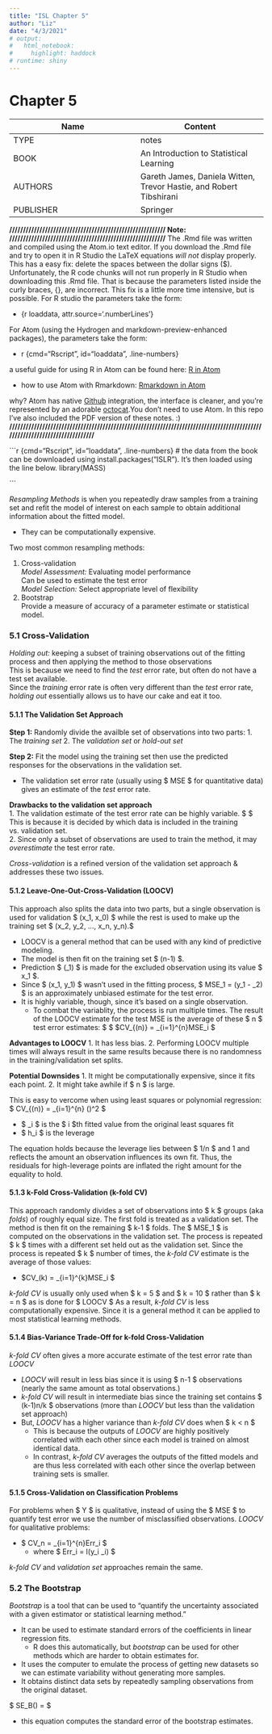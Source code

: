 ```yaml
---
title: "ISL Chapter 5"
author: "Liz"
date: "4/3/2021"
# output:
#   html_notebook:
#     highlight: haddock
# runtime: shiny
---
```


# Chapter 5
Name | Content
------------- | -------------
TYPE | notes
BOOK | An Introduction to Statistical Learning
AUTHORS | Gareth James, Daniela Witten, Trevor Hastie, and Robert Tibshirani
PUBLISHER | Springer

**///////////////////////////////////////////////////////// Note: /////////////////////////////////////////////////////////**
The .Rmd file was written and compiled using the Atom.io text editor. If you download the .Rmd file and try to open it in R Studio the LaTeX equations *will not* display properly. This has a easy fix: delete the spaces between the dollar signs ($).\
Unfortunately, the R code chunks will not run properly in R Studio when downloading this .Rmd file. That is because the parameters listed inside the curly braces, {}, are incorrect. This fix is a little more time intensive, but is possible. For R studio the parameters take the form:

+ {r loaddata, attr.source='.numberLines'}

For Atom (using the Hydrogen and markdown-preview-enhanced packages), the parameters take the form:

+ r {cmd="Rscript", id="loaddata", .line-numbers}

a useful guide for using R in Atom can be found here: [R in Atom](https://jstaf.github.io/2018/03/25/atom-ide.html)

+ how to use Atom with Rmarkdown: [Rmarkdown in Atom](https://shd101wyy.github.io/markdown-preview-enhanced/#/)

why? Atom has native [Github](github.io) integration, the interface is cleaner, and you're represented by an adorable [octocat](https://myoctocat.com/).You don't need to use Atom. In this repo I've also included the PDF version of these notes. :)
**///////////////////////////////////////////////////////////////////////////////////////////////////////////////////////////**

```r {cmd="Rscript", id="loaddata", .line-numbers}
# the data from the book can be downloaded using install.packages("ISLR"). It's then loaded using the line below.
library(MASS)

```

*Resampling Methods* is when you repeatedly draw samples from a training set and refit the model of interest on each sample to obtain additional information about the fitted model.

  + They can be computationally expensive.

Two most common resampling methods:

1. Cross-validation\
  *Model Assessment:* Evaluating model performance\
  Can be used to estimate the test error\
  *Model Selection:* Select appropriate level of flexibility
2. Bootstrap\
  Provide a measure of accuracy of a parameter estimate or statistical model.

### 5.1 Cross-Validation
*Holding out:* keeping a subset of training observations out of the fitting process and then applying the method to those observations\
This is because we need to find the *test* error rate, but often do not have a test set available.\
Since the *training* error rate is often very different than the *test* error rate, *holding out* essentially allows us to have our cake and eat it too.

#### 5.1.1 The Validation Set Approach
**Step 1:** Randomly divide the availble set of observations into two parts:
  1. The *training set*
  2. The *validation set* or *hold-out set*

**Step 2:** Fit the model using the training set then use the predicted responses for the observations in the validation set.

+ The validation set error rate (usually using $ MSE $ for quantitative data) gives an estimate of the *test* error rate.

**Drawbacks to the validation set approach**\
1. The validation estimate of the test error rate can be highly variable.
$ \quad $ This is because it is decided by which data is included in the training vs. validation set.\
2. Since only a subset of observations are used to train the method, it may *overestimate* the test error rate.

*Cross-validation* is a refined version of the validation set approach & addresses these two issues.

#### 5.1.2 Leave-One-Out-Cross-Validation (LOOCV)
This approach also splits the data into two parts, but a single observation is used for validation $ (x_1, x_0) $ while the rest is used to make up the training set $ (x_2, y_2, ..., x_n, y_n).$\

+ LOOCV is a general method that can be used with any kind of predictive modeling.
+ The model is then fit on the training set  $ (n-1) $.
+ Prediction $ (\hat{y}_1) $ is made for the excluded observation using its value $ x_1 $.
+ Since $ (x_1, y_1) $ wasn't used in the fitting process, $ MSE_1 = (y_1 - \hat{y}_2) $ is an approximately unbiased estimate for the test error.
+ It is highly variable, though, since it's based on a single observation.
  + To combat the variablity, the process is run multiple times. The result of the LOOCV estimate for the test MSE is the average of these $ n $ test error estimates:
$ \quad $ $CV_{(n)} = \frac{1}{n} \displaystyle \sum_{i=1}^{n}MSE_i $


**Advantages to LOOCV**
1. It has less bias.
2. Performing LOOCV multiple times will always result in the same results because there is no randomness in the training/validation set splits.

**Potential Downsides**
1. It might be computationally expensive, since it fits each point.
2. It might take awhile if $ n $ is large.

This is easy to vercome when using least squares or polynomial regression:\
$ CV_{(n)} = \frac{1}{n} \displaystyle \sum_{i=1}^{n} \bigg(\frac{y_i - \hat{y}_i}{1-h_i}\bigg)^2 $

  + $ \hat{y}_i $ is the $ i $th fitted value from the original least squares fit
  + $ h_i $ is the leverage

The equation holds because the leverage lies between $ 1/n $ and 1 and reflects the amount an observation influences its own fit.
Thus, the residuals for high-leverage points are inflated the right amount for the equality to hold.

#### 5.1.3 k-Fold Cross-Validation (k-fold CV)
This approach randomly divides a set of observations into $ k $ groups (aka *folds*) of roughly equal size.
The first fold is treated as a validation set. The method is then fit on the remaining $ k-1 $ folds. The $ MSE_1 $ is computed on the observations in the validation set.
The process is repeated $ k $ times with a different set held out as the validation set.
Since the process is repeated $ k $ number of times, the *k-fold CV* estimate is the average of those values:

  + $CV_(k) = \frac{1}{k} \displaystyle \sum_{i=1}^{k}MSE_i $

*k-fold CV* is usually only used when $ k = 5 $ and $ k = 10 $ rather than $ k = n $ as is done for $ LOOCV $
As a result, *k-fold CV* is less computationally expensive. Since it is a general method it can be applied to most statistical learning methods.

#### 5.1.4 Bias-Variance Trade-Off for k-fold Cross-Validation
*k-fold CV* often gives a more accurate estimate of the test error rate than *LOOCV*

  + *LOOCV* will result in less bias since it is using $ n-1 $ observations (nearly the same amount as total observations.)
  + *k-fold CV* will result in intermediate bias since the training set contains $ (k-1)n/k $ observations (more than *LOOCV* but less than the validation set approach)
  + But, *LOOCV* has a higher variance than *k-fold CV* does when $ k < n $
    + This is because the outputs of *LOOCV* are highly positively correlated with each other since each model is trained on almost identical data.
    + In contrast, *k-fold CV* averages the outputs of the fitted models and are thus less correlated with each other since the overlap between training sets is smaller.

#### 5.1.5 Cross-Validation on Classification Problems
For problems when $ Y $ is qualitative, instead of using the $ MSE $ to quantify test error we use the number of misclassified observations.
*LOOCV* for qualitative problems:

  + $ CV_n = \frac{1}{n} \displaystyle \sum_{i=1}^{n}Err_i $
    + where $ Err_i = I(y_i \neq \hat{y}_i) $

*k-fold CV* and *validation set* approaches remain the same.

### 5.2 The Bootstrap
*Bootstrap* is a tool that can be used to "quantify the uncertainty associated with a given estimator or statistical learning method."

  + It can be used to estimate standard errors of the coefficients in linear regression fits.
    + R does this automatically, but *bootstrap* can be used for other methods which are harder to obtain estimates for.
  + It uses the computer to emulate the process of getting new datasets so we can estimate variability without generating more samples.
  + It obtains distinct data sets by repeatedly sampling observations from the original dataset.

$ SE_B(\hat{\alpha}) = \sqrt{\frac{1}{B-1} \displaystyle \sum_{r-1}^{B} \bigg( \hat{\alpha}^{*r} - \frac{1}{B} \displaystyle \sum_{r'=1}^{B}\hat{\alpha}^{*r'} \bigg)} $

  + this equation computes the standard error of the bootstrap estimates.
